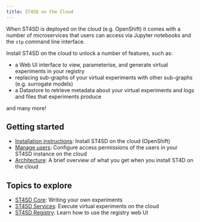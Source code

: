 ```yaml
---
title: ST4SD on the Cloud
---
```


<!--

  Copyright IBM Inc. All Rights Reserved.
  SPDX-License-Identifier: Apache-2.0

-->

When ST4SD is deployed on the cloud (e.g. OpenShift) it comes with a number of microservices that users can access via Jupyter notebooks and the `stp` command line interface.

Install ST4SD on the cloud to unlock a number of features, such as:

- a Web UI interface to view, parameterise, and generate virtual experiments in your registry
- replacing sub-graphs of your virtual experiments with other sub-graphs (e.g. surrogate models)
- a Datastore to retrieve metadata about your virtual experiments and logs and files that experiments produce

and many more!

## Getting started

- [Installation instructions](/installation#install-on-kubernetes-and-openshift): Install ST4SD on the cloud (OpenShift)
- [Manage users](/cloud-manage-users): Configure access permissions of the users in your ST4SD instance on the cloud
- [Architecture](/cloud-architecture): A brief overview of what you get when you install ST4D on the cloud

## Topics to explore

- [ST4SD Core](/orientation): Writing your own experiments
- [ST4SD Services](/running-workflows-on-openshift): Execute virtual experiments on the cloud
- [ST4SD Registry](/using-the-virtual-experiments-registry-ui): Learn how to use the registry web UI
